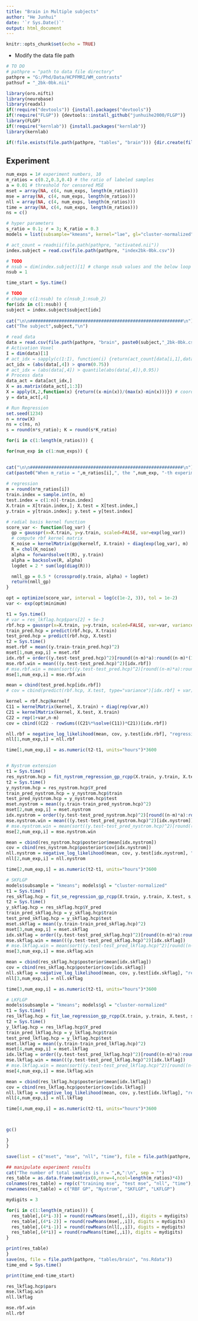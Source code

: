 ```yaml
---
title: "Brain in Multiple subjects"
author: "He Junhui"
date: '`r Sys.Date()`'
output: html_document
---
```


```r
knitr::opts_chunk$set(echo = TRUE)
```

+ Modify the data file path
```r
# TO DO
# pathpre = "path to data file directory"
pathpre = "G:/Phd/Data/HCPFMRI/WM_contrasts"
pathsuf = "_2bk-0bk.nii"
```


```r
library(oro.nifti)
library(neurobase)
library(readxl)
if(!require("devtools")) {install.packages("devtools")}
if(!require("FLGP")) {devtools::install_github("junhuihe2000/FLGP")}
library(FLGP)
if(!require("kernlab")) {install.packages("kernlab")}
library(kernlab)
```

```r
if(!file.exists(file.path(pathpre, "tables", "brain"))) {dir.create(file.path(pathpre, "tables", "brain"))}
```


## Experiment

```r
num_exps = 1# experiment numbers, 10
m_ratios = c(0.2,0.3,0.4) # the ratio of labeled samples
a = 0.01 # threshold for censored MSE
mset = array(NA, c(4, num_exps, length(m_ratios)))
mse = array(NA, c(4, num_exps, length(m_ratios)))
nll = array(NA, c(4, num_exps, length(m_ratios)))
time = array(NA, c(4, num_exps, length(m_ratios)))
ns = c()
```

```r
# hyper parameters
s_ratio = 0.1; r = 3; K_ratio = 0.3
models = list(subsample="kmeans", kernel="lae", gl="cluster-normalized", root=TRUE)
```

```r
# act_count = readnii(file.path(pathpre, "activated.nii"))
index.subject = read.csv(file.path(pathpre, "index2bk-0bk.csv"))
```

```r
# TODO
# nsub = dim(index.subject)[1] # change nsub values and the below loop to submit multiple tasks
nsub = 1
```

```r
time_start = Sys.time()

# TODO
# change c(1:nsub) to c(nsub_1:nsub_2)
for(idx in c(1:nsub)) {
subject = index.subject$subject[idx]
  
cat("\n\n##########################################################\n")  
cat("The subject",subject,"\n")

# read data
data = read.csv(file.path(pathpre, "brain", paste0(subject,"_2bk-0bk.csv")))
# Activation Voxel
I = dim(data)[1]
# act_idx = sapply(c(1:I), function(i) {return(act_count[data[i,1],data[i,2],data[i,3]]>=2)})
act_idx = (abs(data[,4]) > qnorm(0.75))
# act_idx = (abs(data[,4]) > quantile(abs(data[,4]),0.95))
# Process data
data_act = data[act_idx,]
X = as.matrix(data_act[,1:3])
X = apply(X,2,function(x) {return((x-min(x))/(max(x)-min(x)))}) # coordinate transform
y = data_act[,4]

# Run Regression
set.seed(1234)
n = nrow(X)
ns = c(ns, n)
s = round(n*s_ratio); K = round(s*K_ratio)

for(i in c(1:length(m_ratios))) {

for(num_exp in c(1:num_exps)) {
  

cat("\n\n##########################################################\n")  
cat(paste0("When m_ratio = ",m_ratios[i],", the ",num_exp, "-th experiment:\n\n"))
  
# regression
m = round(n*m_ratios[i])
train.index = sample.int(n, m)
test.index = c(1:n)[-train.index]
X.train = X[train.index,]; X.test = X[test.index,]
y.train = y[train.index]; y.test = y[test.index]

# radial basis kernel function
score_var <- function(log_var) {
  gp = gausspr(x=X.train, y=y.train, scaled=FALSE, var=exp(log_var))
  # compute rbf kernel matrix
  K_noise = kernelMatrix(gp@kernelf, X.train) + diag(exp(log_var), m)
  R = chol(K_noise)
  alpha = forwardsolve(t(R), y.train)
  alpha = backsolve(R, alpha)
  logdet = 2 * sum(log(diag(R)))

  nmll_gp = 0.5 * (crossprod(y.train, alpha) + logdet)
  return(nmll_gp)
}

opt = optimize(score_var, interval = log(c(1e-2, 3)), tol = 1e-2)
var <- exp(opt$minimum)

t1 = Sys.time()
# var = res_lkflag.hcp$pars[2] + 5e-3
rbf.hcp = gausspr(x=X.train, y=y.train, scaled=FALSE, var=var, variance.model=TRUE)
train_pred.hcp = predict(rbf.hcp, X.train)
test_pred.hcp = predict(rbf.hcp, X.test)
t2 = Sys.time()
mset.rbf = mean((y.train-train_pred.hcp)^2)
mset[1,num_exp,i] = mset.rbf
idx.rbf = order((y.test-test_pred.hcp)^2)[round((n-m)*a):round((n-m)*(1-a))]
mse.rbf.win = mean(((y.test-test_pred.hcp)^2)[idx.rbf])
# mse.rbf.win = mean(sort((y.test-test_pred.hcp)^2)[round((n-m)*a):round((n-m)*(1-a))])
mse[1,num_exp,i] = mse.rbf.win

mean = cbind(test_pred.hcp[idx.rbf])
# cov = cbind(predict(rbf.hcp, X.test, type="variance")[idx.rbf] + var)

kernel = rbf.hcp@kernelf
C11 = kernelMatrix(kernel, X.train) + diag(rep(var,m))
C21 = kernelMatrix(kernel, X.test, X.train)
C22 = rep(1+var,n-m)
cov = cbind((C22 - rowSums((C21%*%solve(C11))*C21))[idx.rbf])

nll.rbf = negative_log_likelihood(mean, cov, y.test[idx.rbf], "regression")
nll[1,num_exp,i] = nll.rbf

time[1,num_exp,i] = as.numeric(t2-t1, units="hours")*3600


# Nystrom extension
t1 = Sys.time()
res_nystrom.hcp = fit_nystrom_regression_gp_rcpp(X.train, y.train, X.test, s, K, sigma = 5e-3)
t2 = Sys.time()
y_nystrom.hcp = res_nystrom.hcp$Y_pred
train_pred_nystrom.hcp = y_nystrom.hcp$train
test_pred_nystrom.hcp = y_nystrom.hcp$test
mset.nystrom = mean((y.train-train_pred_nystrom.hcp)^2)
mset[2,num_exp,i] = mset.nystrom
idx.nystrom = order((y.test-test_pred_nystrom.hcp)^2)[round((n-m)*a):round((n-m)*(1-a))]
mse.nystrom.win = mean(((y.test-test_pred_nystrom.hcp)^2)[idx.nystrom])
# mse.nystrom.win = mean(sort((y.test-test_pred_nystrom.hcp)^2)[round((n-m)*a):round((n-m)*(1-a))])
mse[2,num_exp,i] = mse.nystrom.win

mean = cbind(res_nystrom.hcp$posterior$mean[idx.nystrom])
cov = cbind(res_nystrom.hcp$posterior$cov[idx.nystrom])
nll.nystrom = negative_log_likelihood(mean, cov, y.test[idx.nystrom], "regression")
nll[2,num_exp,i] = nll.nystrom

time[2,num_exp,i] = as.numeric(t2-t1, units="hours")*3600

# SKFLGP
models$subsample = "kmeans"; models$gl = "cluster-normalized"
t1 = Sys.time()
res_skflag.hcp = fit_se_regression_gp_rcpp(X.train, y.train, X.test, s, r, K, models = models, sigma = 5e-3)
t2 = Sys.time()
y_skflag.hcp = res_skflag.hcp$Y_pred
train_pred_skflag.hcp = y_skflag.hcp$train
test_pred_skflag.hcp = y_skflag.hcp$test
mset.skflag = mean((y.train-train_pred_skflag.hcp)^2)
mset[3,num_exp,i] = mset.skflag
idx.skflag = order((y.test-test_pred_skflag.hcp)^2)[round((n-m)*a):round((n-m)*(1-a))]
mse.skflag.win = mean(((y.test-test_pred_skflag.hcp)^2)[idx.skflag])
# mse.lkflag.win = mean(sort((y.test-test_pred_lkflag.hcp)^2)[round((n-m)*a):round((n-m)*(1-a))])
mse[3,num_exp,i] = mse.skflag.win

mean = cbind(res_skflag.hcp$posterior$mean[idx.skflag])
cov = cbind(res_skflag.hcp$posterior$cov[idx.skflag])
nll.skflag = negative_log_likelihood(mean, cov, y.test[idx.skflag], "regression")
nll[3,num_exp,i] = nll.skflag

time[3,num_exp,i] = as.numeric(t2-t1, units="hours")*3600

# LKFLGP
models$subsample = "kmeans"; models$gl = "cluster-normalized"
t1 = Sys.time()
res_lkflag.hcp = fit_lae_regression_gp_rcpp(X.train, y.train, X.test, s, r, K, models = models, sigma = 5e-3)
t2 = Sys.time()
y_lkflag.hcp = res_lkflag.hcp$Y_pred
train_pred_lkflag.hcp = y_lkflag.hcp$train
test_pred_lkflag.hcp = y_lkflag.hcp$test
mset.lkflag = mean((y.train-train_pred_lkflag.hcp)^2)
mset[4,num_exp,i] = mset.lkflag
idx.lkflag = order((y.test-test_pred_lkflag.hcp)^2)[round((n-m)*a):round((n-m)*(1-a))]
mse.lkflag.win = mean(((y.test-test_pred_lkflag.hcp)^2)[idx.lkflag])
# mse.lkflag.win = mean(sort((y.test-test_pred_lkflag.hcp)^2)[round((n-m)*a):round((n-m)*(1-a))])
mse[4,num_exp,i] = mse.lkflag.win

mean = cbind(res_lkflag.hcp$posterior$mean[idx.lkflag])
cov = cbind(res_lkflag.hcp$posterior$cov[idx.lkflag])
nll.lkflag = negative_log_likelihood(mean, cov, y.test[idx.lkflag], "regression")
nll[4,num_exp,i] = nll.lkflag

time[4,num_exp,i] = as.numeric(t2-t1, units="hours")*3600



gc()

}
}

save(list = c("mset", "mse", "nll", "time"), file = file.path(pathpre, "tables/brain", paste0(subject,".Rdata")))

## manipulate experiment results
cat("The number of total samples is n = ",n,":\n", sep = "")
res_table = as.data.frame(matrix(0,nrow=4,ncol=length(m_ratios)*4))
colnames(res_table) = rep(c("training mse", "test mse", "nll", "time"), length(m_ratios))
rownames(res_table) = c("RBF GP", "Nystrom", "SKFLGP", "LKFLGP")

mydigits = 3

for(i in c(1:length(m_ratios))) {
  res_table[,(4*i-3)] = round(rowMeans(mset[,,i]), digits = mydigits)
  res_table[,(4*i-2)] = round(rowMeans(mse[,,i]), digits = mydigits)
  res_table[,(4*i-1)] = round(rowMeans(nll[,,i]), digits = mydigits)
  res_table[,(4*i)] = round(rowMeans(time[,,i]), digits = mydigits)
}

print(res_table)
}
save(ns, file = file.path(pathpre, "tables/brain", "ns.Rdata"))
time_end = Sys.time()
```

```r
print(time_end-time_start)
```

```r
res_lkflag.hcp$pars
mse.lkflag.win
nll.lkflag
```

```r
mse.rbf.win
nll.rbf
```
